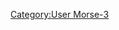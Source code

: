 {{Userbox|#99B3FF|#E0E8FF|[[摩爾斯電碼|Morse]]-3|·- -·· · -··· -·-這個用戶會熟練的使用[[摩爾斯電碼]]。}}
[[Category:User Morse-3]]